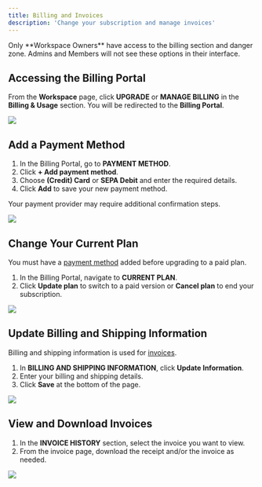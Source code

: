 ```yaml
---
title: Billing and Invoices
description: 'Change your subscription and manage invoices'
---
```


<Note>
Only **Workspace Owners** have access to the billing section and danger zone. Admins and Members will not see these options in their interface.
</Note>

## Accessing the Billing Portal

From the **Workspace** page, click **UPGRADE** or **MANAGE BILLING** in the **Billing & Usage** section. You will be redirected to the **Billing Portal**.

![](./images/billing-usage-start.png)

## Add a Payment Method

1. In the Billing Portal, go to **PAYMENT METHOD**.
2. Click **+ Add payment method**.
3. Choose **(Credit) Card** or **SEPA Debit** and enter the required details.
4. Click **Add** to save your new payment method.

Your payment provider may require additional confirmation steps.

![](./images/billing-add-payment-method.png)

## Change Your Current Plan

You must have a [payment method](#add-a-payment-method) added before upgrading to a paid plan.

1. In the Billing Portal, navigate to **CURRENT PLAN**.
2. Click **Update plan** to switch to a paid version or **Cancel plan** to end your subscription.

![](./images/billing-change-plan.png)

## Update Billing and Shipping Information

Billing and shipping information is used for [invoices](#view-and-download-invoices).

1. In **BILLING AND SHIPPING INFORMATION**, click **Update Information**.
2. Enter your billing and shipping details.
3. Click **Save** at the bottom of the page.

![](./images/billing-update-information.png)

## View and Download Invoices

1. In the **INVOICE HISTORY** section, select the invoice you want to view.
2. From the invoice page, download the receipt and/or the invoice as needed.

![](./images/billing-download-invoice.png)